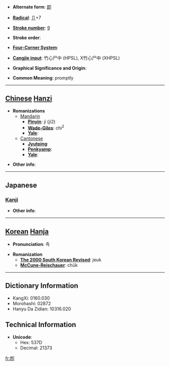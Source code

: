 * '''Alternate form''': [[即]]

* '''[[Wiktionary:Chinese radical index| Radical]]''': [[Wiktionary:Chinese radical index 卩|卩]]+7

* '''[[Wiktionary:Chinese total strokes index|Stroke number]]''': [[Wiktionary:Chinese total strokes index 9|9]]

* '''Stroke order''': 

* '''[[Wiktionary:Chinese four corner index|Four-Corner System]]''': 

* '''[[Wiktionary:Chinese Cangjie index|Cangjie input]]''': 竹心尸中 (HPSL), X竹心尸中 (XHPSL)

* '''Graphical Significance and Origin''': 

* '''Common Meaning''': promptly

----

== [[Chinese]] [[Hanzi]] ==

* '''Romanizations'''
** [[Mandarin]]
*** '''[[Pinyin]]''': jí (ji2)
*** '''[[Wade-Giles]]''': chi<sup>2</sup>
*** '''[[Yale]]''': 
**[[Cantonese]]
***'''[[Jyutping]]''':
***'''[[Penkyamp]]''': 
***'''[[Yale]]''': 

* '''Other info''': 

----

==Japanese==
===[[Kanji]]===
{{kanji|on readings=[[そく]] (soku), [[しょく]] (shoku)
|kun readings=[[つく]] (tsuku), [[すなわち]] (sunawachi), [[もし]] (moshi)
}}

* '''Other info''':  

----

== [[Korean]] [[Hanja]] ==

* '''Pronunciation''': 즉

* '''Romanization'''
** '''[[The 2000 South Korean Revised Romanization|The 2000 South Korean Revised]]''': jeuk
** '''[[McCune-Reischauer]]''': chŭk

----

== Dictionary Information ==

* KangXi: 0160.030
* Morohashi: 02872
* Hanyu Da Zidian: 10316.020

== Technical Information ==

* '''Unicode''':
** Hex: 537D
** Decimal: 21373

[[fr:卽]]